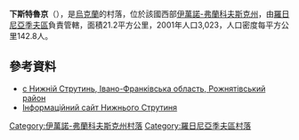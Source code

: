 {{coord|48|56|26|N|24|6|57|E|scale:30000|display=title}}

'''下斯特魯京'''（{{lang-uk|Нижній Струтинь}}），是[[烏克蘭|烏克蘭]]的村落，位於該國西部[[伊萬諾-弗蘭科夫斯克州|伊萬諾-弗蘭科夫斯克州]]，由[[羅日尼亞季夫區|羅日尼亞季夫區]]負責管轄，面積21.2平方公里，2001年人口3,023，人口密度每平方公里142.8人。

==參考資料==
*[http://w1.c1.rada.gov.ua/pls/z7503/A005?rdat1=28.10.2012&rf7571=14130 с Нижній Струтинь, Івано-Франківська область, Рожнятівський район]{{Wayback|url=http://w1.c1.rada.gov.ua/pls/z7503/A005?rdat1=28.10.2012&rf7571=14130 |date=20181005172609 }}
* [https://web.archive.org/web/20130516194004/http://strytun.elitno.net/ Інформаційний сайт Нижнього Струтиня]

{{DEFAULTSORT:Нижній Струтинь}}
[[Category:伊萬諾-弗蘭科夫斯克州村落|Category:伊萬諾-弗蘭科夫斯克州村落]]
[[Category:羅日尼亞季夫區村落|Category:羅日尼亞季夫區村落]]


{{IvanoFrankivsk-geo-stub}}